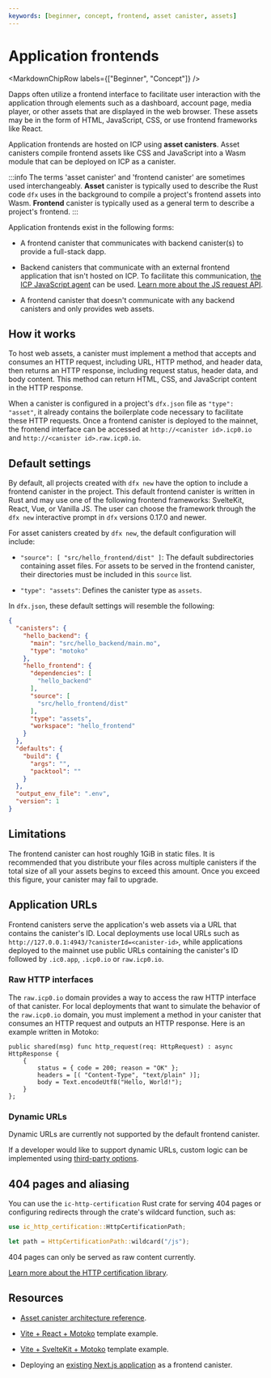 ```yaml
---
keywords: [beginner, concept, frontend, asset canister, assets]
---
```



# Application frontends

<MarkdownChipRow labels={["Beginner", "Concept"]} />

Dapps often utilize a frontend interface to facilitate user interaction with the application through elements such as a dashboard, account page, media player, or other assets that are displayed in the web browser. These assets may be in the form of HTML, JavaScript, CSS, or use frontend frameworks like React.

Application frontends are hosted on ICP using **asset canisters**. Asset canisters compile frontend assets like CSS and JavaScript into a Wasm module that can be deployed on ICP as a canister.

:::info
The terms 'asset canister' and 'frontend canister' are sometimes used interchangeably. **Asset** canister is typically used to describe the Rust code `dfx` uses in the background to compile a project's frontend assets into Wasm. **Frontend** canister is typically used as a general term to describe a project's frontend. 
:::

Application frontends exist in the following forms:

- A frontend canister that communicates with backend canister(s) to provide a full-stack dapp.

- Backend canisters that communicate with an external frontend application that isn't hosted on ICP. To facilitate this communication, [the ICP JavaScript agent](/docs/current/developer-docs/developer-tools/off-chain/agents/javascript-agent) can be used. [Learn more about the JS request API](/docs/current/developer-docs/developer-tools/off-chain/agents/javascript-agent).

- A frontend canister that doesn't communicate with any backend canisters and only provides web assets.

## How it works

To host web assets, a canister must implement a method that accepts and consumes an HTTP request, including URL, HTTP method, and header data, then returns an HTTP response, including request status, header data, and body content. This method can return HTML, CSS, and JavaScript content in the HTTP response.

When a canister is configured in a project's `dfx.json` file as `"type": "asset"`, it already contains the boilerplate code necessary to facilitate these HTTP requests. Once a frontend canister is deployed to the mainnet, the frontend interface can be accessed at `http://<canister id>.icp0.io` and `http://<canister id>.raw.icp0.io`.

## Default settings

By default, all projects created with `dfx new` have the option to include a frontend canister in the project. This default frontend canister is written in Rust and may use one of the following frontend frameworks: SvelteKit, React, Vue, or Vanilla JS. The user can choose the framework through the `dfx new` interactive prompt in `dfx` versions 0.17.0 and newer.

For asset canisters created by `dfx new`, the default configuration will include:

- `"source": [ "src/hello_frontend/dist" ]`: The default subdirectories containing asset files. For assets to be served in the frontend canister, their directories must be included in this `source` list.

- `"type": "assets"`: Defines the canister type as `assets`.

In `dfx.json`, these default settings will resemble the following:

```json
{
  "canisters": {
    "hello_backend": {
      "main": "src/hello_backend/main.mo",
      "type": "motoko"
    },
    "hello_frontend": {
      "dependencies": [
        "hello_backend"
      ],
      "source": [
        "src/hello_frontend/dist"
      ],
      "type": "assets",
      "workspace": "hello_frontend"
    }
  },
  "defaults": {
    "build": {
      "args": "",
      "packtool": ""
    }
  },
  "output_env_file": ".env",
  "version": 1
}
```

## Limitations

The frontend canister can host roughly 1GiB in static files. It is recommended that you distribute your files across multiple canisters if the total size of all your assets begins to exceed this amount. Once you exceed this figure, your canister may fail to upgrade.

## Application URLs

Frontend canisters serve the application's web assets via a URL that contains the <GlossaryTooltip>canister</GlossaryTooltip>'s ID. Local deployments use local URLs such as `http://127.0.0.1:4943/?canisterId=<canister-id>`, while applications deployed to the mainnet use public URLs containing the canister's ID followed by `.ic0.app`, `.icp0.io` or `raw.icp0.io`.

### Raw HTTP interfaces

The `raw.icp0.io` domain provides a way to access the raw HTTP interface of that canister. For local deployments that want to simulate the behavior of the `raw.icp0.io` domain, you must implement a method in your canister that consumes an HTTP request and outputs an HTTP response. Here is an example written in Motoko:

```motoko no-repl
public shared(msg) func http_request(req: HttpRequest) : async HttpResponse {
    {
        status = { code = 200; reason = "OK" };
        headers = [( "Content-Type", "text/plain" )];
        body = Text.encodeUtf8("Hello, World!");
    }
};
```

### Dynamic URLs

Dynamic URLs are currently not supported by the default frontend canister.

If a developer would like to support dynamic URLs, custom logic can be implemented using [third-party options](https://crates.io/crates/ic-pluto).

## 404 pages and aliasing

You can use the `ic-http-certification` Rust crate for serving 404 pages or configuring redirects through the crate's wildcard function, such as:

```rust
use ic_http_certification::HttpCertificationPath;

let path = HttpCertificationPath::wildcard("/js");
```

404 pages can only be served as raw content currently.

[Learn more about the HTTP certification library](/docs/current/developer-docs/web-apps/http-compatible-canisters/serving-static-assets-over-http).

## Resources

- [Asset canister architecture reference](/docs/current/references/asset-canister).

- [Vite + React + Motoko](https://github.com/rvanasa/vite-react-motoko) template example.

- [Vite + SvelteKit + Motoko](https://github.com/letmejustputthishere/vite-sveltekit-motoko-ii/tree/main) template example.

- Deploying an [existing Next.js application](./existing-frontend.mdx) as a frontend canister.
